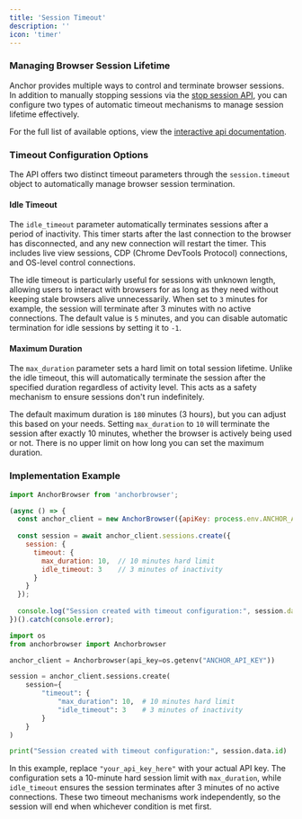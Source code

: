 ```yaml
---
title: 'Session Timeout'
description: ''
icon: 'timer'
---
```


### Managing Browser Session Lifetime

Anchor provides multiple ways to control and terminate browser sessions. In addition to manually stopping sessions via the [stop session API](/api-reference/browser-sessions/end-browser-session), you can configure two types of automatic timeout mechanisms to manage session lifetime effectively.

For the full list of available options, view the [interactive api documentation](/api-reference/browser-sessions).

### Timeout Configuration Options

The API offers two distinct timeout parameters through the `session.timeout` object to automatically manage browser session termination.

#### Idle Timeout

The `idle_timeout` parameter automatically terminates sessions after a period of inactivity. This timer starts after the last connection to the browser has disconnected, and any new connection will restart the timer. This includes live view sessions, CDP (Chrome DevTools Protocol) connections, and OS-level control connections.

The idle timeout is particularly useful for sessions with unknown length, allowing users to interact with browsers for as long as they need without keeping stale browsers alive unnecessarily. When set to `3` minutes for example, the session will terminate after 3 minutes with no active connections. The default value is `5` minutes, and you can disable automatic termination for idle sessions by setting it to `-1`.

#### Maximum Duration

The `max_duration` parameter sets a hard limit on total session lifetime. Unlike the idle timeout, this will automatically terminate the session after the specified duration regardless of activity level. This acts as a safety mechanism to ensure sessions don't run indefinitely.

The default maximum duration is `180` minutes (3 hours), but you can adjust this based on your needs. Setting `max_duration` to `10` will terminate the session after exactly 10 minutes, whether the browser is actively being used or not. There is no upper limit on how long you can set the maximum duration.

### Implementation Example

<CodeGroup>


```javascript node.js
import AnchorBrowser from 'anchorbrowser';

(async () => {
  const anchor_client = new AnchorBrowser({apiKey: process.env.ANCHOR_API_KEY});
  
  const session = await anchor_client.sessions.create({
    session: {
      timeout: {
        max_duration: 10,  // 10 minutes hard limit
        idle_timeout: 3    // 3 minutes of inactivity
      }
    }
  });
  
  console.log("Session created with timeout configuration:", session.data.id);
})().catch(console.error);
```

```python python
import os
from anchorbrowser import Anchorbrowser

anchor_client = Anchorbrowser(api_key=os.getenv("ANCHOR_API_KEY"))

session = anchor_client.sessions.create(
    session={
        "timeout": {
            "max_duration": 10,  # 10 minutes hard limit
            "idle_timeout": 3    # 3 minutes of inactivity
        }
    }
)

print("Session created with timeout configuration:", session.data.id)
```

</CodeGroup>

In this example, replace `"your_api_key_here"` with your actual API key. The configuration sets a 10-minute hard session limit with `max_duration`, while `idle_timeout` ensures the session terminates after 3 minutes of no active connections. These two timeout mechanisms work independently, so the session will end when whichever condition is met first.  